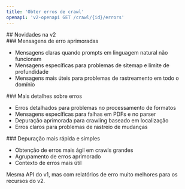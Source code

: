 ```yaml
---
title: 'Obter erros de crawl'
openapi: 'v2-openapi GET /crawl/{id}/errors'
---
```


<div id="whats-new-in-v2">
  ## Novidades na v2
</div>

<div id="better-error-messages">
  ### Mensagens de erro aprimoradas
</div>

- Mensagens claras quando prompts em linguagem natural não funcionam
- Mensagens específicas para problemas de sitemap e limite de profundidade
- Mensagens mais úteis para problemas de rastreamento em todo o domínio

<div id="more-error-details">
  ### Mais detalhes sobre erros
</div>

- Erros detalhados para problemas no processamento de formatos
- Mensagens específicas para falhas em PDFs e no parser
- Depuração aprimorada para crawling baseado em localização
- Erros claros para problemas de rastreio de mudanças

<div id="faster-and-easier-debugging">
  ### Depuração mais rápida e simples
</div>

- Obtenção de erros mais ágil em crawls grandes
- Agrupamento de erros aprimorado
- Contexto de erros mais útil

Mesma API do v1, mas com relatórios de erro muito melhores para os recursos do v2.